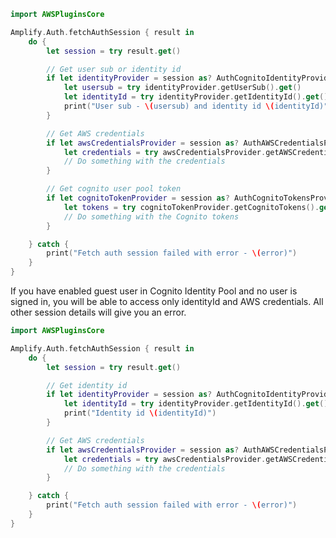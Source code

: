 ```swift
import AWSPluginsCore

Amplify.Auth.fetchAuthSession { result in
    do {
        let session = try result.get()

        // Get user sub or identity id
        if let identityProvider = session as? AuthCognitoIdentityProvider {
            let usersub = try identityProvider.getUserSub().get()
            let identityId = try identityProvider.getIdentityId().get()
            print("User sub - \(usersub) and identity id \(identityId)")
        }

        // Get AWS credentials
        if let awsCredentialsProvider = session as? AuthAWSCredentialsProvider {
            let credentials = try awsCredentialsProvider.getAWSCredentials().get()
            // Do something with the credentials
        }

        // Get cognito user pool token
        if let cognitoTokenProvider = session as? AuthCognitoTokensProvider {
            let tokens = try cognitoTokenProvider.getCognitoTokens().get()
            // Do something with the Cognito tokens
        }

    } catch {
        print("Fetch auth session failed with error - \(error)")
    }
}
```
If you have enabled guest user in Cognito Identity Pool and no user is signed in, you will be able to access only identityId and AWS credentials. All other session details will give you an error.

```swift
import AWSPluginsCore

Amplify.Auth.fetchAuthSession { result in
    do {
        let session = try result.get()

        // Get identity id
        if let identityProvider = session as? AuthCognitoIdentityProvider {
            let identityId = try identityProvider.getIdentityId().get()
            print("Identity id \(identityId)")
        }

        // Get AWS credentials
        if let awsCredentialsProvider = session as? AuthAWSCredentialsProvider {
            let credentials = try awsCredentialsProvider.getAWSCredentials().get()
            // Do something with the credentials
        }

    } catch {
        print("Fetch auth session failed with error - \(error)")
    }
}
```
